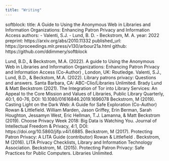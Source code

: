 ```yaml
---
title: "Writing"
---
```


softblock:
  title: A Guide to Using the Anonymous Web in Libraries and Information Organizations: Enhancing Patron Privacy and Information Access
  authors:
    - Valenti, S.J.
    - Lund, B. D.
    - Beckstrom, M. A. 
  year: 2022
  preprint: https://arxiv.org/abs/2010.11332
  published_url: https://proceedings.mlr.press/v130/arbour21a.html
  github: https://github.com/ddimmery/softblock


Lund, B.D., & Beckstrom, M.A. (2022). A guide to Using the Anonymous Web in Libraries and Information
Organizations: Enhancing Patron Privacy and Information Access (Co-Author) , London, UK: Routledge.
Valenti, S.J., Lund, B.D., & Beckstom, M.A. (2022). Library patrons privacy: Questions and
answers. Santa Barbara, CA: ABC-Clio/Libraries Unlimited.
Brady Lund & Matt Beckstrom (2021). The Integration of Tor into Library Services: An Appeal to the Core Mission and
Values of Libraries, Public Library Quarterly, 40:1, 60-76, DOI: 10.1080/01616846.2019.1696078
Beckstrom, M (2019). Casting Light on the Dark Web: A Guide for Safe Exploration (Co-Author)
Rowan & Littlefield.
William Marden, Jason Griffey, Erin Berman, Sarah Houghton, Jessamyn West, Eric Hellman, T.J. Lamanna, & Matt
Beckstrom (2019). Choose Privacy Week 2018: Big Data is Watching You. Journal of Intellectual Freedom & Privacy,
4:1, DOI: https://doi.org/10.5860/jifp.v4i1.6885.
Beckstrom, M (2017). Protecting Patron Privacy: A LITA Guide (contributor)
Rowan & Littlefield .
Beckstrom, M (2016). LITA Privacy Checklists, Library and Information Technology Association.
Beckstrom, M. (2015). Protecting Patron Privacy: Safe Practices for Public Computers.
Libraries Unlimited.